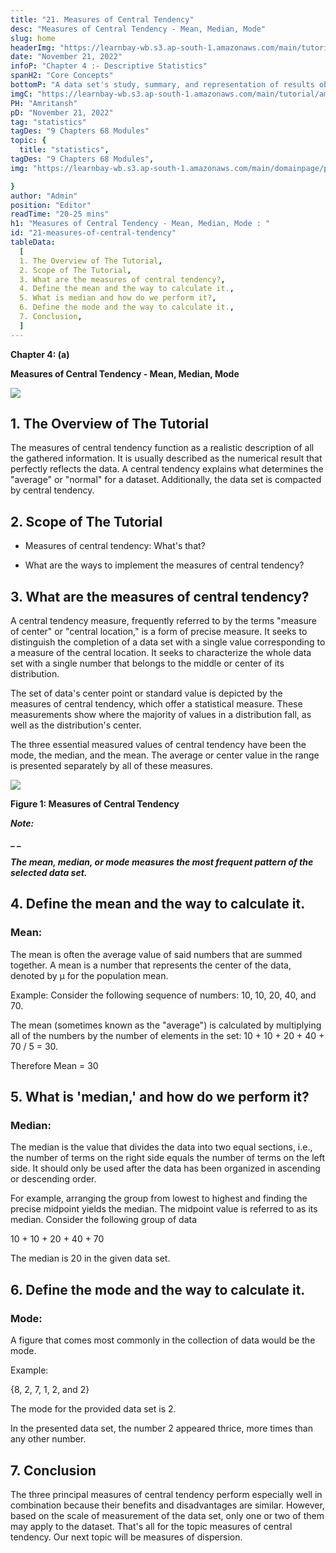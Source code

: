 ```yaml
---
title: "21. Measures of Central Tendency"
desc: "Measures of Central Tendency - Mean, Median, Mode"
slug: home
headerImg: "https://learnbay-wb.s3.ap-south-1.amazonaws.com/main/tutorial/Statistics+Header.png"
date: "November 21, 2022"
infoP: "Chapter 4 :- Descriptive Statistics"
spanH2: "Core Concepts"
bottomP: "A data set's study, summary, and representation of results obtained from a sample or the entire population are referred to as descriptive statistics in this scenario. The three primary categories of descriptive statistics are measures of variability, measures of central tendency, and frequency distribution."
imgC: "https://learnbay-wb.s3.ap-south-1.amazonaws.com/main/tutorial/amritansh.png"
PH: "Amritansh"
pD: "November 21, 2022"
tag: "statistics"
tagDes: "9 Chapters 68 Modules"
topic: {
  title: "statistics",
tagDes: "9 Chapters 68 Modules",
img: "https://learnbay-wb.s3.ap-south-1.amazonaws.com/main/domainpage/pie-chart.png"

}
author: "Admin"
position: "Editor"
readTime: "20-25 mins"
h1: "Measures of Central Tendency - Mean, Median, Mode : "
id: "21-measures-of-central-tendency"
tableData:
  [
  1. The Overview of The Tutorial, 
  2. Scope of The Tutorial,  
  3. What are the measures of central tendency?,  
  4. Define the mean and the way to calculate it.,  
  5. What is median and how do we perform it?,
  6. Define the mode and the way to calculate it.,
  7. Conclusion,
  ]
---
```



**Chapter 4: (a)**

**Measures of Central Tendency - Mean, Median, Mode**


<img src="https://learnbay-wb.s3.ap-south-1.amazonaws.com/main/tutorial/statistics/Measures+of+Central+Tendency+-+Mean%2C+Median%2C+Mode.jpg"></img>


## 1. The Overview of The Tutorial




The measures of central tendency function as a realistic description of all the gathered information. It is usually described as the numerical result that perfectly reflects the data. A central tendency explains what determines the "average" or "normal" for a dataset. Additionally, the data set is compacted by central tendency.


## 2. Scope of The Tutorial




  * Measures of central tendency: What's that?


  * What are the ways to implement the measures of central tendency?


## 3. What are the measures of central tendency?



A central tendency measure, frequently referred to by the terms "measure of center" or "central location," is a form of precise measure. It seeks to distinguish the completion of a data set with a single value corresponding to a measure of the central location. It seeks to characterize the whole data set with a single number that belongs to the middle or center of its distribution.


The set of data's center point or standard value is depicted by the measures of central tendency, which offer a statistical measure. These measurements show where the majority of values in a distribution fall, as well as the distribution's center.


The three essential measured values of central tendency have been the mode, the median, and the mean. The average or center value in the range is presented separately by all of these measures.


<img src="https://learnbay-wb.s3.ap-south-1.amazonaws.com/main/tutorial/statistics/_Measures+of+Central+Tendency++sub.jpg"></img>



**Figure 1: Measures of Central Tendency**


**_Note:_**

**_ _**

**_The mean, median, or mode measures the most frequent pattern of the selected data set._**


## 4. Define the mean and the way to calculate it.



### **Mean:**


The mean is often the average value of said numbers that are summed together. A mean is a number that represents the center of the data, denoted by µ for the population mean.

Example: Consider the following sequence of numbers: 10, 10, 20, 40, and 70.

The mean (sometimes known as the "average") is calculated by multiplying all of the numbers by the number of elements in the set: 10 + 10 + 20 + 40 + 70 / 5 = 30.

Therefore Mean = 30


## 5. What is 'median,' and how do we perform it?



### **Median:**


The median is the value that divides the data into two equal sections, i.e., the number of terms on the right side equals the number of terms on the left side. It should only be used after the data has been organized in ascending or descending order.

For example, arranging the group from lowest to highest and finding the precise midpoint yields the median. The midpoint value is referred to as its median. Consider the following group of data

10 + 10 + 20 + 40 + 70

The median is 20 in the given data set.

## 6. Define the mode and the way to calculate it.




### **Mode:**

A figure that comes most commonly in the collection of data would be the mode.

Example:

{8, 2, 7, 1, 2, and 2}

The mode for the provided data set is 2.

In the presented data set, the number 2 appeared thrice, more times than any other number.



## 7. Conclusion



The three principal measures of central tendency perform especially well in combination because their benefits and disadvantages are similar. However, based on the scale of measurement of the data set, only one or two of them may apply to the dataset. That's all for the topic measures of central tendency. Our next topic will be measures of dispersion.

